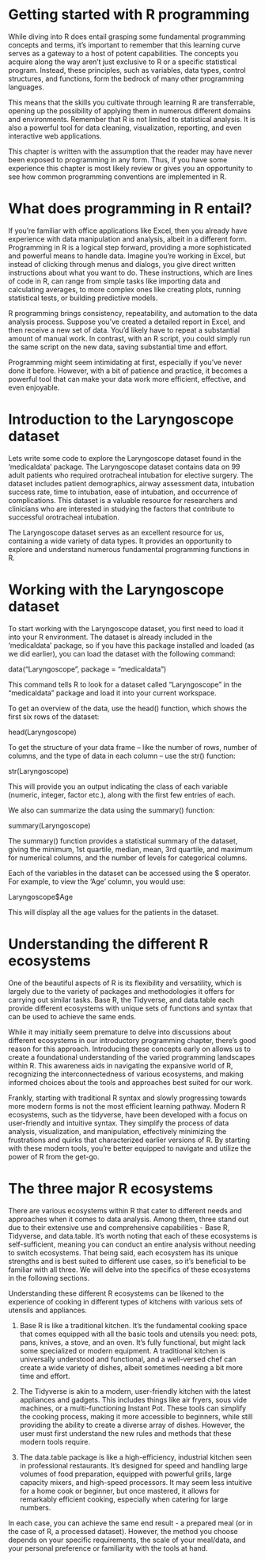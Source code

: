 # Getting started with R programming

While diving into R does entail grasping some fundamental programming concepts and terms, it's important to remember that this learning curve serves as a gateway to a host of potent capabilities. The concepts you acquire along the way aren't just exclusive to R or a specific statistical program. Instead, these principles, such as variables, data types, control structures, and functions, form the bedrock of many other programming languages. 

This means that the skills you cultivate through learning R are transferrable, opening up the possibility of applying them in numerous different domains and environments. Remember that R is not limited to statistical analysis. It is also a powerful tool for data cleaning, visualization, reporting, and even interactive web applications.

This chapter is written with the assumption that the reader may have never been exposed to programming in any form. Thus, if you have some experience this chapter is most likely review or gives you an opportunity to see how common programming conventions are implemented in R.

# What does programming in R entail?

If you're familiar with office applications like Excel, then you already have experience with data manipulation and analysis, albeit in a different form. Programming in R is a logical step forward, providing a more sophisticated and powerful means to handle data. Imagine you're working in Excel, but instead of clicking through menus and dialogs, you give direct written instructions about what you want to do. These instructions, which are lines of code in R, can range from simple tasks like importing data and calculating averages, to more complex ones like creating plots, running statistical tests, or building predictive models.

R programming brings consistency, repeatability, and automation to the data analysis process. Suppose you've created a detailed report in Excel, and then receive a new set of data. You'd likely have to repeat a substantial amount of manual work. In contrast, with an R script, you could simply run the same script on the new data, saving substantial time and effort.

Programming might seem intimidating at first, especially if you've never done it before. However, with a bit of patience and practice, it becomes a powerful tool that can make your data work more efficient, effective, and even enjoyable.

# Introduction to the Laryngoscope dataset

Lets write some code to explore the Laryngoscope dataset found in the 'medicaldata' package. The Laryngoscope dataset contains data on 99 adult patients who required orotracheal intubation for elective surgery. The dataset includes patient demographics, airway assessment data, intubation success rate, time to intubation, ease of intubation, and occurrence of complications. This dataset is a valuable resource for researchers and clinicians who are interested in studying the factors that contribute to successful orotracheal intubation.

The Laryngoscope dataset serves as an excellent resource for us, containing a wide variety of data types. It provides an opportunity to explore and understand numerous fundamental programming functions in R.

# Working with the Laryngoscope dataset

To start working with the Laryngoscope dataset, you first need to load it into your R environment. The dataset is already included in the ‘medicaldata’ package, so if you have this package installed and loaded (as we did earlier), you can load the dataset with the following command:

data("Laryngoscope", package = "medicaldata")

This command tells R to look for a dataset called "Laryngoscope" in the "medicaldata" package and load it into your current workspace.

To get an overview of the data, use the head() function, which shows the first six rows of the dataset:

head(Laryngoscope)

To get the structure of your data frame – like the number of rows, number of columns, and the type of data in each column – use the str() function:

str(Laryngoscope)

This will provide you an output indicating the class of each variable (numeric, integer, factor etc.), along with the first few entries of each.

We also can summarize the data using the summary() function:

summary(Laryngoscope)

The summary() function provides a statistical summary of the dataset, giving the minimum, 1st quartile, median, mean, 3rd quartile, and maximum for numerical columns, and the number of levels for categorical columns.

Each of the variables in the dataset can be accessed using the $ operator. For example, to view the ‘Age’ column, you would use:

Laryngoscope$Age

This will display all the age values for the patients in the dataset.

# Understanding the different R ecosystems

One of the beautiful aspects of R is its flexibility and versatility, which is largely due to the variety of packages and methodologies it offers for carrying out similar tasks. Base R, the Tidyverse, and data.table each provide different ecosystems with unique sets of functions and syntax that can be used to achieve the same ends. 

While it may initially seem premature to delve into discussions about different ecosystems in our introductory programming chapter, there's good reason for this approach. Introducing these concepts early on allows us to create a foundational understanding of the varied programming landscapes within R. This awareness aids in navigating the expansive world of R, recognizing the interconnectedness of various ecosystems, and making informed choices about the tools and approaches best suited for our work.

Frankly, starting with traditional R syntax and slowly progressing towards more modern forms is not the most efficient learning pathway. Modern R ecosystems, such as the tidyverse, have been developed with a focus on user-friendly and intuitive syntax. They simplify the process of data analysis, visualization, and manipulation, effectively minimizing the frustrations and quirks that characterized earlier versions of R. By starting with these modern tools, you're better equipped to navigate and utilize the power of R from the get-go.

# The three major R ecosystems

There are various ecosystems within R that cater to different needs and approaches when it comes to data analysis. Among them, three stand out due to their extensive use and comprehensive capabilities - Base R, Tidyverse, and data.table. It's worth noting that each of these ecosystems is self-sufficient, meaning you can conduct an entire analysis without needing to switch ecosystems. That being said, each ecosystem has its unique strengths and is best suited to different use cases, so it's beneficial to be familiar with all three. We will delve into the specifics of these ecosystems in the following sections.

Understanding these different R ecosystems can be likened to the experience of cooking in different types of kitchens with various sets of utensils and appliances.

1. Base R is like a traditional kitchen. It's the fundamental cooking space that comes equipped with all the basic tools and utensils you need: pots, pans, knives, a stove, and an oven. It's fully functional, but might lack some specialized or modern equipment. A traditional kitchen is universally understood and functional, and a well-versed chef can create a wide variety of dishes, albeit sometimes needing a bit more time and effort.

2. The Tidyverse is akin to a modern, user-friendly kitchen with the latest appliances and gadgets. This includes things like air fryers, sous vide machines, or a multi-functioning Instant Pot. These tools can simplify the cooking process, making it more accessible to beginners, while still providing the ability to create a diverse array of dishes. However, the user must first understand the new rules and methods that these modern tools require.

3. The data.table package is like a high-efficiency, industrial kitchen seen in professional restaurants. It's designed for speed and handling large volumes of food preparation, equipped with powerful grills, large capacity mixers, and high-speed processors. It may seem less intuitive for a home cook or beginner, but once mastered, it allows for remarkably efficient cooking, especially when catering for large numbers.

In each case, you can achieve the same end result - a prepared meal (or in the case of R, a processed dataset). However, the method you choose depends on your specific requirements, the scale of your meal/data, and your personal preference or familiarity with the tools at hand.


